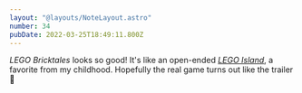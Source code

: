 ```yaml
---
layout: "@layouts/NoteLayout.astro"
number: 34
pubDate: 2022-03-25T18:49:11.800Z
---
```



_LEGO Bricktales_ looks so good! It's like an open-ended [_LEGO Island_](https://en.wikipedia.org/wiki/Lego_Island), a favorite from my childhood. Hopefully the real game turns out like the trailer 🧱

<YouTube url="https://www.youtube.com/watch?v=YJQjQ-nfJRY" />
